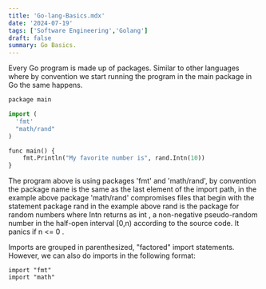 ```yaml
---
title: 'Go-lang-Basics.mdx'
date: '2024-07-19'
tags: ['Software Engineering','Golang']
draft: false
summary: Go Basics.
---
```


Every Go program is made up of packages. Similar to other languages where by convention
we start running the program in the main package in Go the same happens.

```python 
package main

import (
  'fmt'
  "math/rand"
)

func main() {
	fmt.Println("My favorite number is", rand.Intn(10))
}

```

The program above is using packages 'fmt' and 'math/rand', by convention
the package name is the same as the last element of the import path, in the 
example above package 'math/rand' compromises files that begin with the 
statement package rand in the example above rand is the package for random
numbers where Intn returns as int , a non-negative pseudo-random number in 
the half-open interval [0,n) according to the source code. It panics if n <= 0 .

Imports are grouped in parenthesized, "factored" import statements. However,
we can also do imports in the following format:

```Golang
import "fmt"
import "math"

```


